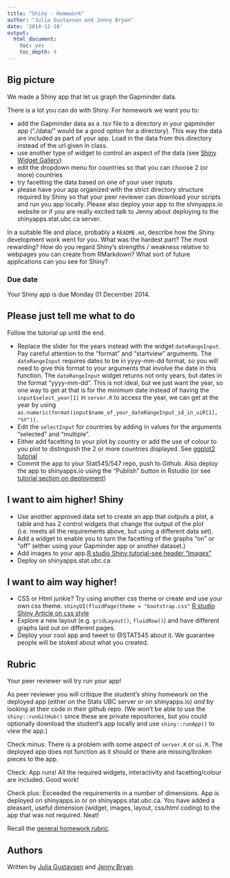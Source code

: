 ```yaml
---
title: "Shiny - Homework"
author: "Julia Gustavsen and Jenny Bryan"
date: '2014-11-18'
output:
  html_document:
    toc: yes
    toc_depth: 4
---
```


## Big picture

We made a Shiny app that let us graph the Gapminder data. 

There is a lot you can do with Shiny. For homework we want you to:

* add the Gapminder data as a .tsv file to a directory in your gapminder app ("./data/" would be a good option for a directory). This way the data are included as part of your app. Load in the data from this directory instead of the url given in class. 
* use another type of widget to control an aspect of the data (see [Shiny Widget Gallery](http://shiny.rstudio.com/gallery/widget-gallery.html))
* edit the dropdown menu for countries so that you can choose 2 (or more) countries
* try facetting the data based on one of your user inputs
* please have your app organized with the strict directory structure required by Shiny so that your peer reviewer can download your scripts and run you app locally. Please also deploy your app to the shinyapps.io website or if you are really excited talk to Jenny about deploying to the shinyapps.stat.ubc.ca server.  

In a suitable file and place, probably a `README.md`, describe how the Shiny development work went for you. What was the hardest part? The most rewarding? How do you regard Shiny's strengths / weakness relative to webpages you can create from RMarkdown? What sort of future applications can you see for Shiny? 

### Due date

Your Shiny app is due Monday 01 December 2014.

## Please just tell me what to do

Follow the tutorial up until the end. 

* Replace the slider for the years instead with the widget `dateRangeInput`. Pay careful attention to the "format" and "startview" arguments. The `dateRangeInput` requires dates to be in yyyy-mm-dd format, so you will need to give this format to your arguments that involve the date in this function.  The `dateRangeInput` widget returns not only years, but dates in the format "yyyy-mm-dd". This is not ideal, but we just want the year, so one way to get at that is for the minimum date instead of having the `input$select_year[1]` in `server.R` to access the year, we can get at the year by using `as.numeric(format(input$name_of_your_dateRangeInput_id_in_uiR[1], "%Y"))`. 
* Edit the `selectInput` for countries by adding in values for the arguments "selected" and "multiple".  
* Either add facetting to your plot by country or add the use of colour to you plot to distinguish the 2 or more countries displayed. See [ggplot2 tutorial](cm005_still-data-ggplot2-rmarkdown.html)
* Commit the app to your Stat545/547 repo, push to Github.  Also deploy the app to shinyapps.io using the "Publish" button in Rstudio (or see [tutorial section on deployment](shiny02_activity.html#deployment))

## I want to aim higher! Shiny

* Use another approved data set to create an app that outputs a plot, a table and has 2 control widgets that change the output of the plot (i.e. meets all the requirements above, but using a different data set). 
* Add a widget to enable you to turn the facetting of the graphs "on" or "off" (either using your Gapminder app or another dataset.)
* Add images to your app.[R studio Shiny tutorial-see header "Images"](http://shiny.rstudio.com/tutorial/lesson2/)
* Deploy on shinyapps.stat.ubc.ca

## I want to aim way higher!  

* CSS or Html junkie? Try using another css theme or create and use your own css theme. `shinyUI(fluidPage(theme = "bootstrap.css"` [R studio Shiny Article on css style](http://shiny.rstudio.com/articles/css.html)
* Explore a new layout (e.g. `gridLayout()`, `fluidRow()`) and have different graphs laid out on different pages.
* Deploy your cool app and tweet to @STAT545 about it. We guarantee people will be stoked about what you created. 


## Rubric

Your peer reviewer will try run your app! 

As peer reviewer you will critique the student's shiny homework on the deployed app (either on the Stats UBC server or on shinyapps.io) *and* by looking at their code in their github repo. (We won't be able to use the `shiny::runGitHub()` since these are private repositories, but you could optionally download the student's app locally and use `shiny::runApp()` to view the app.) 

Check minus: There is a problem with some aspect of `server.R` or `ui.R`. The deployed app does not function as it should or there are missing/broken pieces to the app.  

Check: App runs! All the required widgets, interactivity and facetting/colour are included. Good work!

Check plus: Exceeded the requirements in a number of dimensions. App is deployed on shinyapps.io or on shinyapps.stat.ubc.ca. You have added a pleasant, useful dimension (widget, images, layout, css/html coding) to the app that was not required. Neat! 

Recall the [general homework rubric](http://stat545-ubc.github.io/peer-review01_marking-rubric.html).

## Authors

Written by [Julia Gustavsen][] and [Jenny Bryan][].

[Julia Gustavsen]: http://twitter.com/JuliaGustavsen
[Jenny Bryan]: http://www.stat.ubc.ca/~jenny/
